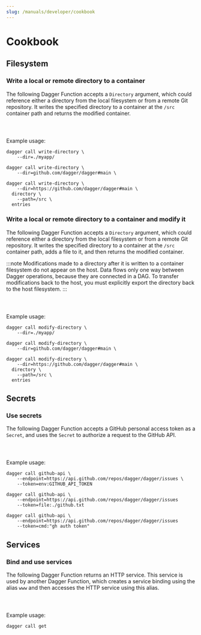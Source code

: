 ```yaml
---
slug: /manuals/developer/cookbook
---
```



# Cookbook

## Filesystem

### Write a local or remote directory to a container

The following Dagger Function accepts a `Directory` argument, which could reference either a directory from the local filesystem or from a remote Git repository. It writes the specified directory to a container at the `/src` container path and returns the modified container.

<Tabs groupId="language">
<TabItem value="Go">

```go file=./cookbook/snippets/write-dir/go/main.go
```

</TabItem>
<TabItem value="Python">

```python file=./cookbook/snippets/write-dir/python/main.py
```

</TabItem>
<TabItem value="TypeScript">

```typescript file=./cookbook/snippets/write-dir/typescript/index.ts
```

</TabItem>
</Tabs>

Example usage:

```
dagger call write-directory \
    --dir=./myapp/

dagger call write-directory \
    --dir=github.com/dagger/dagger#main \

dagger call write-directory \
    --dir=https://github.com/dagger/dagger#main \
  directory \
    --path=/src \
  entries
```

### Write a local or remote directory to a container and modify it

The following Dagger Function accepts a `Directory` argument, which could reference either a directory from the local filesystem or from a remote Git repository. It writes the specified directory to a container at the `/src` container path, adds a file to it, and then returns the modified container.

:::note
Modifications made to a directory after it is written to a container filesystem do not appear on the host. Data flows only one way between Dagger operations, because they are connected in a DAG. To transfer modifications back to the host, you must explicitly export the directory back to the host filesystem.
:::

<Tabs groupId="language">
<TabItem value="Go">

```go file=./cookbook/snippets/modify-dir/go/main.go
```

</TabItem>
<TabItem value="Python">

```python file=./cookbook/snippets/modify-dir/python/main.py
```

</TabItem>
<TabItem value="TypeScript">

```typescript file=./cookbook/snippets/modify-dir/typescript/index.ts
```

</TabItem>
</Tabs>

Example usage:

```
dagger call modify-directory \
    --dir=./myapp/

dagger call modify-directory \
    --dir=github.com/dagger/dagger#main \

dagger call modify-directory \
    --dir=https://github.com/dagger/dagger#main \
  directory \
    --path=/src \
  entries
```

## Secrets

### Use secrets

The following Dagger Function accepts a GitHub personal access token as a `Secret`, and uses the `Secret` to authorize a request to the GitHub API.

<Tabs groupId="language">
<TabItem value="Go">

```go file=./go/snippets/secrets/main.go
```

</TabItem>
<TabItem value="Python">

```python file=./python/snippets/secrets/main.py
```

</TabItem>
<TabItem value="TypeScript">

```typescript file=./typescript/snippets/secrets/index.ts
```

</TabItem>
</Tabs>

Example usage:

```shell
dagger call github-api \
    --endpoint=https://api.github.com/repos/dagger/dagger/issues \
    --token=env:GITHUB_API_TOKEN

dagger call github-api \
    --endpoint=https://api.github.com/repos/dagger/dagger/issues
    --token=file:./github.txt

dagger call github-api \
    --endpoint=https://api.github.com/repos/dagger/dagger/issues
    --token=cmd:"gh auth token"
```

## Services

### Bind and use services

The following Dagger Function returns an HTTP service. This service is used by another Dagger Function, which creates a service binding using the alias `www` and then accesses the HTTP service using this alias.

<Tabs groupId="language">
<TabItem value="Go">

```go file=./go/snippets/services/bind-services/main.go
```

</TabItem>
<TabItem value="Python">

```python file=./python/snippets/services/bind-services/main.py
```

</TabItem>
<TabItem value="TypeScript">

```typescript file=./typescript/snippets/services/bind-services/index.ts
```

</TabItem>
</Tabs>

Example usage:

```shell
dagger call get
```
